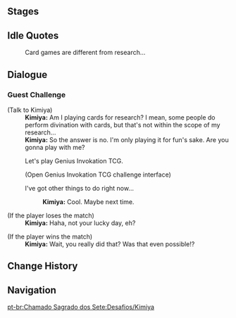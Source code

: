 {{Genius Invokation TCG Character Stages Intro}}

==Stages==
{{Genius Invokation TCG Stages/Detailed|Kimiya}}

==Idle Quotes==
{{Dialogue Start}}
:{{DIcon|Idle}} Card games are different from research...
{{Dialogue End}}

==Dialogue==
===Guest Challenge===
{{Dialogue Start}}
;(Talk to Kimiya)
:'''Kimiya:''' Am I playing cards for research? I mean, some people do perform divination with cards, but that's not within the scope of my research...
:'''Kimiya:''' So the answer is no. I'm only playing it for fun's sake. Are you gonna play with me?
:{{DIcon|TCG}} Let's play Genius Invokation TCG.
:;(Open Genius Invokation TCG challenge interface)
:{{DIcon}} I've got other things to do right now...
::'''Kimiya:''' Cool. Maybe next time.

;(If the player loses the match)
:'''Kimiya:''' Haha, not your lucky day, eh?

;(If the player wins the match)
:'''Kimiya:''' Wait, you really did that? Was that even possible!?
{{Dialogue End}}

==Change History==
{{Change History|3.3}}

==Navigation==
{{Genius Invokation TCG Stages Navbox}}
[[pt-br:Chamado Sagrado dos Sete:Desafios/Kimiya]]